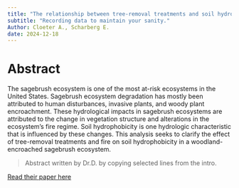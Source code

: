 ```yaml
---
title: "The relationship between tree-removal treatments and soil hydrophobicity in woodland encroached sagebrush ecosystems"
subtitle: "Recording data to maintain your sanity."
Author: Cloeter A., Scharberg E.
date: 2024-12-18
---
```


# Abstract
The sagebrush ecosystem is one of the most at-risk ecosystems in the United States. Sagebrush ecosystem degradation has mostly been attributed to human disturbances, invasive plants, and woody plant encroachment. These hydrological impacts in sagebrush ecosystems are attributed to the change in vegetation structure and alterations in the ecosystem’s fire regime. Soil hydrophobicity is one hydrologic characteristic that is influenced by these changes. This analysis seeks to clarify the effect of tree-removal treatments and fire on soil hydrophobicity in a woodland-encroached sagebrush ecosystem.

> Abstract written by Dr.D. by copying selected lines from the intro. 

[Read their paper here](Cloeter-Scharberg.pdf)


    